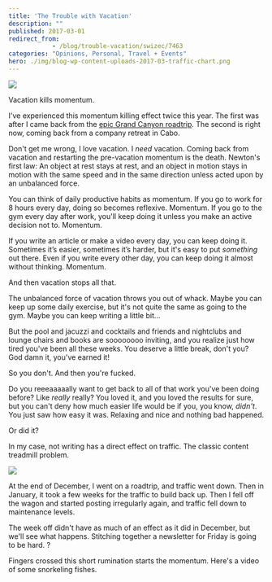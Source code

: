 ```yaml
---
title: 'The Trouble with Vacation'
description: ""
published: 2017-03-01
redirect_from: 
            - /blog/trouble-vacation/swizec/7463
categories: "Opinions, Personal, Travel + Events"
hero: ./img/blog-wp-content-uploads-2017-03-traffic-chart.png
---
```


![](https://instagram.fsnc1-5.fna.fbcdn.net/t51.2885-15/e35/16788409_411935005808905_281051866597425152_n.jpg)

Vacation kills momentum.

I've experienced this momentum killing effect twice this year. The first was after I came back from the [epic Grand Canyon roadtrip](https://swizec.com/blog/60-seconds-2000-miles/swizec/7334). The second is right now, coming back from a company retreat in Cabo.

Don't get me wrong, I love vacation. I _need_ vacation. Coming back from vacation and restarting the pre-vacation momentum is the death. Newton's first law: An object at rest stays at rest, and an object in motion stays in motion with the same speed and in the same direction unless acted upon by an unbalanced force.

You can think of daily productive habits as momentum. If you go to work for 8 hours every day, doing so becomes reflexive. Momentum. If you go to the gym every day after work, you'll keep doing it unless you make an active decision not to. Momentum.

If you write an article or make a video every day, you can keep doing it. Sometimes it’s easier, sometimes it’s harder, but it's easy to put _something_ out there. Even if you write every other day, you can keep doing it almost without thinking. Momentum.

And then vacation stops all that.

The unbalanced force of vacation throws you out of whack. Maybe you can keep up some daily exercise, but it's not quite the same as going to the gym. Maybe you can keep writing a little bit…

But the pool and jacuzzi and cocktails and friends and nightclubs and lounge chairs and books are soooooooo inviting, and you realize just how tired you've been all these weeks. You deserve a little break, don't you? God damn it, you've earned it!

So you don't. And then you're fucked.

Do you reeeaaaaally want to get back to all of that work you've been doing before? Like _really_ really? You loved it, and you loved the results for sure, but you can't deny how much easier life would be if you, you know, _didn't_. You just saw how easy it was. Relaxing and nice and nothing bad happened.

Or did it?

In my case, not writing has a direct effect on traffic. The classic content treadmill problem.

![](./img/blog-wp-content-uploads-2017-03-traffic-chart.png)

At the end of December, I went on a roadtrip, and traffic went down. Then in January, it took a few weeks for the traffic to build back up. Then I fell off the wagon and started posting irregularly again, and traffic fell down to maintenance levels.

The week off didn't have as much of an effect as it did in December, but we'll see what happens. Stitching together a newsletter for Friday is going to be hard. ?

Fingers crossed this short rumination starts the momentum. Here's a video of some snorkeling fishes.
